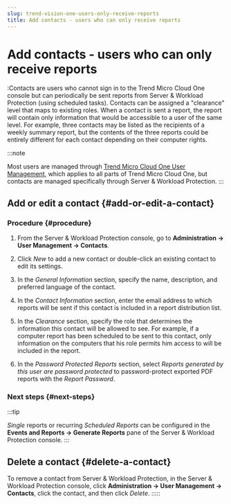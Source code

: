 ```yaml
---
slug: trend-vision-one-users-only-receive-reports
title: Add contacts - users who can only receive reports
---
```

# Add contacts - users who can only receive reports

:Contacts are users who cannot sign in to the Trend Micro Cloud One console but can periodically be sent reports from Server & Workload Protection (using scheduled tasks). Contacts can be assigned a "clearance" level that maps to existing roles. When a contact is sent a report, the report will contain only information that would be accessible to a user of the same level. For example, three contacts may be listed as the recipients of a weekly summary report, but the contents of the three reports could be entirely different for each contact depending on their computer rights.

:::note

Most users are managed through [Trend Micro Cloud One User Management](https://cloudone.trendmicro.com/management/users), which applies to all parts of Trend Micro Cloud One, but contacts are managed specifically through Server & Workload Protection.
:::

## Add or edit a contact {#add-or-edit-a-contact}

### Procedure {#procedure}

1.  From the Server & Workload Protection console, go to **Administration → User Management → Contacts**.

2.  Click *New* to add a new contact or double-click an existing contact to edit its settings.

3.  In the *General Information* section, specify the name, description, and preferred language of the contact.

4.  In the *Contact Information* section, enter the email address to which reports will be sent if this contact is included in a report distribution list.

5.  In the *Clearance* section, specify the role that determines the information this contact will be allowed to see. For example, if a computer report has been scheduled to be sent to this contact, only information on the computers that his role permits him access to will be included in the report.

6.  In the *Password Protected Reports* section, select *Reports generated by this user are password protected* to password-protect exported PDF reports with the *Report Password*.

### Next steps {#next-steps}

:::tip

*Single* reports or recurring *Scheduled Reports* can be configured in the **Events and Reports → Generate Reports** pane of the Server & Workload Protection console.
:::

## Delete a contact {#delete-a-contact}

To remove a contact from Server & Workload Protection, in the Server & Workload Protection console, click **Administration → User Management → Contacts**, click the contact, and then click *Delete*.
:::::
